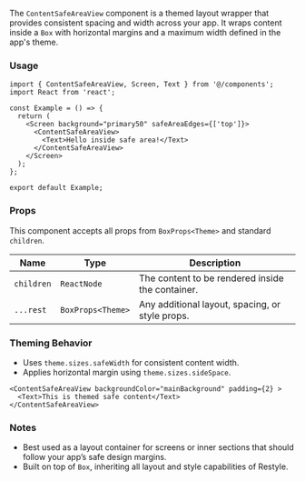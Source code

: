 
The `ContentSafeAreaView` component is a themed layout wrapper that provides consistent spacing and width across your app. It wraps content inside a `Box` with horizontal margins and a maximum width defined in the app's theme.

### Usage

```tsx
import { ContentSafeAreaView, Screen, Text } from '@/components';
import React from 'react';

const Example = () => {
  return (
    <Screen background="primary50" safeAreaEdges={['top']}>
      <ContentSafeAreaView>
        <Text>Hello inside safe area!</Text>
      </ContentSafeAreaView>
    </Screen>
  );
};

export default Example;
```

### Props

This component accepts all props from `BoxProps<Theme>` and standard `children`.

| Name        | Type              | Description                                       |
|-------------|-------------------|---------------------------------------------------|
| `children`  | `ReactNode`       | The content to be rendered inside the container. |
| `...rest`   | `BoxProps<Theme>` | Any additional layout, spacing, or style props.  |

### Theming Behavior

- Uses `theme.sizes.safeWidth` for consistent content width.
- Applies horizontal margin using `theme.sizes.sideSpace`.

```tsx
<ContentSafeAreaView backgroundColor="mainBackground" padding={2} >
  <Text>This is themed safe content</Text>
</ContentSafeAreaView>
```

### Notes

- Best used as a layout container for screens or inner sections that should follow your app’s safe design margins.
- Built on top of `Box`, inheriting all layout and style capabilities of Restyle.

